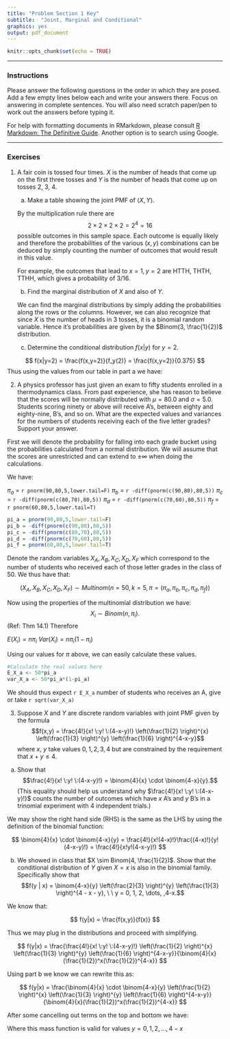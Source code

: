 ```yaml
---
title: "Problem Section 1 Key"
subtitle:  "Joint, Marginal and Conditional"
graphics: yes
output: pdf_document
---
```


```r
knitr::opts_chunk$set(echo = TRUE)
```

* * * 
### Instructions

Please answer the following questions in the order in which they are posed. Add a few empty lines below each and write your answers there. Focus on answering in complete sentences. You will also need scratch paper/pen to work out the answers before typing it.

For help with formatting documents in RMarkdown, please consult [R Markdown: The Definitive Guide](https://bookdown.org/yihui/rmarkdown/). Another option is to search using Google. 

* * *

### Exercises 

1. A fair coin is tossed four times. $X$ is the number of heads that come up on the first three tosses and $Y$ is the number of heads that come up on tosses 2, 3, 4. 

   a. Make a table showing the joint PMF of $\langle X, Y \rangle$. 
   
   \begin{tabular}{|c|c|c|c|c|}
   \hline
    & X=0 & X=1 & X=2 & X=3 \\
   \hline
   Y=0 & `r .5^4` & `r .5^3*.5` & 0 & 0 \\
   Y=1 & `r .5^3*.5` & `r .5^4 + .5^2*.5^2*2` & `r .5*.5^2*2*.5` & 0 \\
   Y=2 & 0 & `r .5*.5^2*2*.5` & `r .5^4 + .5^2*.5^2*2` & `r .5^4` \\
   Y=3 & 0 & 0 & `r .5^3*.5` & `r .5^4` \\
   \hline
   \end{tabular}
   
   By the multiplication rule there are $$2 \times 2 \times 2 \times 2 = 2^{4} = 16$$ possible outcomes in this sample space. Each outcome is equally likely and therefore the probabilities of the various $(x,y)$ combinations can be deduced by simply counting the number of outcomes that would result in this value.
   
   For example, the outcomes that lead to $x=1, y=2$ are HTTH, THTH, TTHH, which gives a probability of 3/16.

   
   b. Find the marginal distribution of $X$ and also of $Y$.
   
   We can find the marginal distributions by simply adding the probabilities along the rows or the columns. However, we can also recognize that since $X$ is the number of heads in 3 tosses, it is a binomial random variable. Hence it's probabilities are given by the $Binom(3, \frac{1}{2})$ distribution.
   
   \begin{tabular}{|c|c|c|c|c|}
   \hline
    & X=0 & X=1 & X=2 & X=3 \\
    \hline
   $f_x(x)$ & `r dbinom(0,3,.5)` & `r dbinom(1,3,.5)` & `r dbinom(2,3,.5)` & `r dbinom(3,3,.5)` \\
   \hline
   \end{tabular}
   
   \begin{tabular}{|c|c|c|c|c|}
   \hline
    & Y=0 & Y=1 & Y=2 & Y=3 \\
    \hline
   $f_y(y)$ & `r dbinom(0,3,.5)` & `r dbinom(1,3,.5)` & `r dbinom(2,3,.5)` & `r dbinom(3,3,.5)` \\
   \hline
   \end{tabular}
   
   
   c. Determine the conditional distribution $f(x|y)$ for $y = 2$. 
   
$$
f(x|y=2) = \frac{f(x,y=2)}{f_y(2)} = \frac{f(x,y=2)}{0.375}
$$
Thus using the values from our table in part a we have:

\begin{tabular}{|c|c|c|c|c|}
   \hline
    & X=0 & X=1 & X=2 & X=3 \\
    \hline
   $f(x|y=2)$ & 0 & `r (.5*.5^2*2*.5)/.375` & `r (.5^4 + .5^2*.5^2*2)/.375` & `r .5^4/.375` \\
   \hline
   \end{tabular}


2. A physics professor has just given an exam to fifty students enrolled in a thermodynamics class. From past experience, she has reason to believe that the scores will be
normally distributed with $\mu = 80.0$ and $\sigma = 5.0$. Students scoring ninety or above will
receive A’s, between eighty and eighty-nine, B’s, and so on. What are the expected
values and variances for the numbers of students receiving each of the five letter
grades? Support your answer.

First we will denote the probability for falling into each grade bucket using the probabilities calculated from a normal distribution. We will assume that the scores are unrestricted and can extend to $\pm \infty$ when doing the calculations. 

We have:

$\pi_a$ = `r pnorm(90,80,5,lower.tail=F)`
$\pi_b$ = `r -diff(pnorm(c(90,80),80,5))`
$\pi_c$ = `r -diff(pnorm(c(80,70),80,5))`
$\pi_d$ = `r -diff(pnorm(c(70,60),80,5))`
$\pi_f$ = `r pnorm(60,80,5,lower.tail=T)`

```r
pi_a = pnorm(90,80,5,lower.tail=F)
pi_b = -diff(pnorm(c(90,80),80,5))
pi_c = -diff(pnorm(c(80,70),80,5))
pi_d = -diff(pnorm(c(70,60),80,5))
pi_f = pnorm(60,80,5,lower.tail=T)
```


Denote the random variables $X_A, X_B, X_C, X_D, X_F$ which correspond to the number of students who received each of those letter grades in the class of 50. We thus have that:

$$
(X_A, X_B, X_C, X_D, X_F) \sim Multinom(n=50,k=5,\pi = (\pi_a,\pi_b,\pi_c,\pi_d,\pi_f))
$$

Now using the properties of the multinomial distribution we have:
$$X_i \sim Binom(n, \pi_i).$$ (Ref: Thm 14.1)
Therefore

$E(X_i) = n\pi_i$
$Var(X_i) = n\pi_i(1-\pi_i)$

Using our values for $\pi$ above, we can easily calculate these values. 

```r
#Calculate the real values here
E_X_a <- 50*pi_a
var_X_a <- 50*pi_a*(1-pi_a)
```

We should thus expect `r E_X_a` number of students who receives an A, give or take `r sqrt(var_X_a)`


3. Suppose $X$ and $Y$ are discrete random variables with joint PMF given by the formula
$$f(x,y) = \frac{4!}{x! \:y! \:(4-x-y)!} \left(\frac{1}{2} \right)^{x} \left(\frac{1}{3} \right)^{y} \left(\frac{1}{6} \right)^{4-x-y}$$
where $x$, $y$ take values $0,1,2,3,4$ but are constrained by the requirement that $x+y \leq 4$.

a. Show that  
$$\frac{4!}{x! \:y! \:(4-x-y)!} = \binom{4}{x} \cdot \binom{4-x}{y}.$$
(This equality should help us understand why $\frac{4!}{x! \:y! \:(4-x-y)!}$ counts the number of outcomes which have $x$ A's and $y$ B's in a trinomial experiment with 4 independent trials.)

We may show the right hand side (RHS) is the same as the LHS by using the definition of the binomial function: 

$$
\binom{4}{x} \cdot \binom{4-x}{y} = \frac{4!}{x!(4-x)!}\frac{(4-x)!}{y!(4-x-y)!} = \frac{4!}{x!y!(4-x-y)!}
$$

b. We showed in class that $X \sim Binom(4, \frac{1}{2})$. Show that the conditional distribution of $Y$ given $X=x$ is also in the binomial family. Specifically show that 
$$f(y | x) = \binom{4-x}{y} \left(\frac{2}{3} \right)^{y} \left(\frac{1}{3} \right)^{4 - x - y}, \ \ y = 0, 1, 2, \dots, ,4-x.$$

We know that:

$$
f(y|x) = \frac{f(x,y)}{f(x)}
$$

Thus we may plug in the distributions and proceed with simplifying.

$$
f(y|x) = \frac{\frac{4!}{x! \:y! \:(4-x-y)!} \left(\frac{1}{2} \right)^{x} \left(\frac{1}{3} \right)^{y} \left(\frac{1}{6} \right)^{4-x-y}}{\binom{4}{x}(\frac{1}{2})^x(\frac{1}{2})^{4-x}}
$$

Using part b we know we can rewrite this as:

$$
f(y|x) = \frac{\binom{4}{x} \cdot \binom{4-x}{y} \left(\frac{1}{2} \right)^{x} \left(\frac{1}{3} \right)^{y} \left(\frac{1}{6} \right)^{4-x-y}}{\binom{4}{x}(\frac{1}{2})^x(\frac{1}{2})^{4-x}}
$$

After some cancelling out terms on the top and bottom we have:

\begin{align*}
f(y|x) &= \frac{\binom{4-x}{y}  \left(\frac{1}{3} \right)^{y} \left(\frac{1}{6} \right)^{4-x-y}}{(\frac{1}{2})^{4-x}} \\
&= \frac{\binom{4-x}{y}  \left(\frac{1}{3} \right)^{y} \left(\frac{1}{2} \right)^{4-x-y}\left(\frac{1}{3} \right)^{4-x-y}}{(\frac{1}{2})^{4-x}} \\
&= \binom{4-x}{y}  \left(\frac{1}{3} \right)^{y} \left(\frac{1}{2} \right)^{-y}\left(\frac{1}{3} \right)^{4-x-y}\\
&= \binom{4-x}{y}  \left(\frac{2}{3} \right)^{y}\left(\frac{1}{3} \right)^{4-x-y}
\end{align*}

Where this mass function is valid for values $y=0,1,2,\dots, 4-x$

